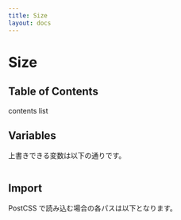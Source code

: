 ```yaml
---
title: Size
layout: docs
---
```


# Size

## Table of Contents

contents list

## Variables

上書きできる変数は以下の通りです。

```css

```

## Import

PostCSS で読み込む場合の各パスは以下となります。

```css

```
